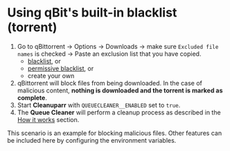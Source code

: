 
# Using qBit's built-in blacklist (torrent)

1. Go to qBittorrent -> Options -> Downloads -> make sure `Excluded file names` is checked -> Paste an exclusion list that you have copied.
   - [blacklist](https://raw.githubusercontent.com/Cleanuparr/Cleanuparr/refs/heads/main/blacklist), or
   - [permissive blacklist](https://raw.githubusercontent.com/Cleanuparr/Cleanuparr/refs/heads/main/blacklist_permissive), or
   - create your own
2. qBittorrent will block files from being downloaded. In the case of malicious content, **nothing is downloaded and the torrent is marked as complete**.
3. Start **Cleanuparr** with `QUEUECLEANER__ENABLED` set to `true`.
4. The **Queue Cleaner** will perform a cleanup process as described in the [How it works](/docs/how_it_works) section.

<Note>
    This scenario is an example for blocking malicious files. Other features can be included here by configuring the environment variables.
</Note>